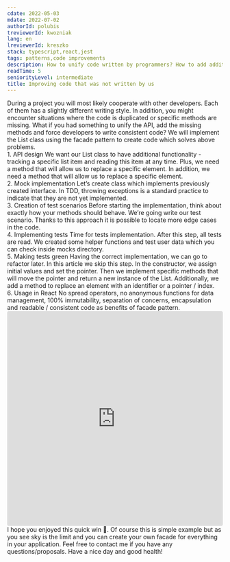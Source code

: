 ```yaml
---
cdate: 2022-05-03
mdate: 2022-07-02
authorId: polubis
treviewerId: kwozniak
lang: en
lreviewerId: kreszko
stack: typescript,react,jest
tags: patterns,code improvements
description: How to unify code written by programmers? How to add additional methods? How to hide what is not needed and how to simply make your life easier with facade pattern.
readTime: 5
seniorityLevel: intermediate
title: Improving code that was not written by us
---
```


<Prelude>
  <M>
    During a project you will most likely cooperate with other developers. Each
    of them has a slightly different writing style. In addition, you might
    encounter situations where the code is duplicated or specific methods are
    missing.
  </M>
  <M>
    What if you had something to unify the API, add the missing methods and
    force developers to write consistent code?
  </M>
  <Hint hasBg>
    We will implement the List class using the facade pattern to create code
    which solves above problems.
  </Hint>
</Prelude>

<Section>
  <XL>1. API design</XL>
  <M>
    We want our List class to have additional functionality - tracking a
    specific list item and reading this item at any time. Plus, we need a method
    that will allow us to replace a specific element.
  </M>
  <M>
    In addition, we need a method that will allow us to replace a specific
    element.
  </M>
  <Snippet
    linesCount={16}
    description="Several types for understanding implementation"
    src="https://raw.githubusercontent.com/polubis/Creating-list-abstraction-for-arrays/main/src/snippets/1_API_design.ts"
  />
</Section>

<Section>
  <XL>2. Mock implementation</XL>
  <M>
    Let’s create class which implements previously created interface. In TDD,
    throwing exceptions is a standard practice to indicate that they are not yet
    implemented.
  </M>
  <Snippet
    description="Fake implementation for TypeScript peace of mind :)"
    linesCount={23}
    src="https://raw.githubusercontent.com/polubis/Creating-list-abstraction-for-arrays/main/src/snippets/2_Mock_implementation.ts"
  />
</Section>

<Section>
  <XL>3. Creation of test scenarios</XL>
  <M>
    Before starting the implementation, think about exactly how your methods
    should behave. We’re going write our test scenario. Thanks to this approach
    it is possible to locate more edge cases in the code.
  </M>
  <Snippet
    description="Almost like a screenwriter"
    linesCount={29}
    src="https://raw.githubusercontent.com/polubis/Creating-list-abstraction-for-arrays/main/src/snippets/3_Creation_of_test_scenarios.ts"
  />
</Section>

<Section>
  <XL>4. Implementing tests</XL>
  <M>
    Time for tests implementation. After this step, all tests are read. We
    created some helper functions and test user data which you can check inside
    mocks directory.
  </M>
  <Snippet
    description="Several tests written in jest"
    linesCount={58}
    src="https://raw.githubusercontent.com/polubis/Creating-list-abstraction-for-arrays/main/src/snippets/4_Implementing_tests.ts"
  />
</Section>

<Section>
  <XL>5. Making tests green</XL>
  <M>
    Having the correct implementation, we can go to refactor later. In this
    article we skip this step.
  </M>
  <M>
    In the constructor, we assign initial values ​​and set the pointer. Then we
    implement specific methods that will move the pointer and return a new
    instance of the List. Additionally, we add a method to replace an element
    with an identifier or a pointer / index.
  </M>
  <Snippet
    description="Green is a nice color"
    linesCount={45}
    src="https://raw.githubusercontent.com/polubis/Creating-list-abstraction-for-arrays/main/src/snippets/5_Making_tests_green.ts"
  />
</Section>

<Section>
  <XL>6. Usage in React</XL>
  <M>
    No spread operators, no anonymous functions for data management, 100%
    immutability, separation of concerns, encapsulation and readable /
    consistent code as benefits of facade pattern.
  </M>
  <Snippet
    description="Fancy usage in React"
    linesCount={36}
    src="https://raw.githubusercontent.com/polubis/Creating-list-abstraction-for-arrays/main/src/snippets/6_Usage_in_React.tsx"
  />
</Section>

<Demo label="Full example" height="500px">
  <iframe
    src="https://codesandbox.io/embed/improving-code-that-was-not-written-by-us-lewmz0?fontsize=14&hidenavigation=1&theme=dark"
    style="width:100%; height:500px; border:0; border-radius: 4px; overflow:hidden;"
    title="Improving code that was not written by us"
    allow="accelerometer; ambient-light-sensor; camera; encrypted-media; geolocation; gyroscope; hid; microphone; midi; payment; usb; vr; xr-spatial-tracking"
    sandbox="allow-forms allow-modals allow-popups allow-presentation allow-same-origin allow-scripts"
  ></iframe>
</Demo>

<Summary>
  <M>I hope you enjoyed this quick win 🙂.</M>
  <M>
    Of course this is simple example but as you see sky is the limit and you can
    create your own facade for everything in your application.
  </M>
  <M>
    Feel free to contact me if you have any questions/proposals. Have a nice day
    and good health!
  </M>
</Summary>
